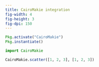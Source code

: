 ```yaml
---
title: CairoMakie integration
fig-width: 4
fig-height: 3
fig-dpi: 150
---
```


```julia
Pkg.activate("CairoMakie")
Pkg.instantiate()
```

```julia
import CairoMakie
```

```julia
CairoMakie.scatter([1, 2, 3], [1, 2, 3])
```